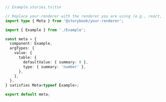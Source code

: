```ts
// Example.stories.ts|tsx

// Replace your-renderer with the renderer you are using (e.g., react, vue3, angular, etc.)
import type { Meta } from '@storybook/your-renderer';

import { Example } from './Example';

const meta = {
  component: Example,
  argTypes: {
    value: {
      table: {
        defaultValue: { summary: 0 },
        type: { summary: 'number' },
      },
    },
  },
} satisfies Meta<typeof Example>;

export default meta;
```
